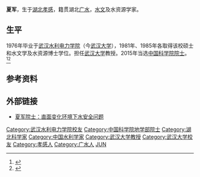 '''夏军'''{{BD|1954年}}，生于[[湖北|湖北]][[孝感|孝感]]，籍贯湖北[[广水|广水]]，[[水文|水文]]及水资源学家。

==生平==
1976年毕业于[[武汉水利电力学院|武汉水利电力学院]]（今[[武汉大学|武汉大学]]），1981年、1985年各取得该校硕士和水文学及水资源博士学位。担任[[武汉大学|武汉大学]]教授。2015年当选[[中国科学院院士|中国科学院院士]]。<ref >{{cite web |url=http://www.cunet.com.cn/daxue/HTML/226531.html |language= |title=武汉大学夏军教授当选中国科学院院士 |publisher=中国大学网 |date=2015-12-07 |accessdate= |archive-url=https://web.archive.org/web/20170109084649/http://www.cunet.com.cn/daxue/HTML/226531.html |archive-date=2017-01-09 |dead-url=yes }}</ref><ref >{{cite web |url=http://casad.cas.cn/aca/375/dxb-201512-t20151224_4502651.html |language= |title=夏军 |publisher=中国科学院 |date= |accessdate=2016-10 |archive-date=2017-01-09 |archive-url=https://web.archive.org/web/20170109083525/http://casad.cas.cn/aca/375/dxb-201512-t20151224_4502651.html |dead-url=no }}</ref>

== 参考资料 ==
{{reflist}}

== 外部链接 ==
*[http://news.sciencenet.cn/htmlnews/2016/2/338254.shtm 夏军院士：直面变化环境下水安全问题] {{Wayback|url=http://news.sciencenet.cn/htmlnews/2016/2/338254.shtm |date=20170109083705 }}

{{中国科学院地学部院士}}
{{DEFAULTSORT:X}}
[[Category:武汉水利电力学院校友|Category:武汉水利电力学院校友]]
[[Category:中国科学院地学部院士|Category:中国科学院地学部院士]]
[[Category:湖北科学家|Category:湖北科学家]]
[[Category:中国水利学家|Category:中国水利学家]]
[[Category:武汉大学教授|Category:武汉大学教授]]
[[Category:武汉大学校友|Category:武汉大学校友]]
[[Category:孝感人|Category:孝感人]]
[[Category:广水人|Category:广水人]]
[[Category:夏姓|JUN]]

{{中国人物小作品}}